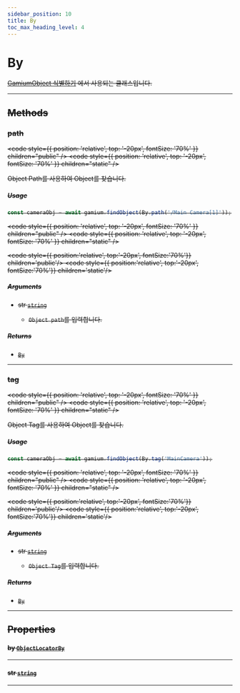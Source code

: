 ```yaml
---
sidebar_position: 10
title: By
toc_max_heading_level: 4
---
```


# By <s generated />

[GamiumObject 식별하기](../../objectpath) 에서 사용되는 클래스입니다.

<hr class="solid" />  <s generated />

## Methods <s generated />

### path <s generated />

<s childtag /> <code style={{ position: 'relative', top: '-20px', fontSize: '70%' }} children="public" /> <code style={{ position: 'relative', top: '-20px', fontSize: '70%' }} children="static" /> <s
  generated
/>

Object Path를 사용하여 Object를 찾습니다.

##### Usage

```ts
const cameraObj = await gamium.findObject(By.path('/Main Camera[1]'));
```

<s childtag /> <code style={{ position: 'relative', top: '-20px', fontSize: '70%' }} children="public" /> <code style={{ position: 'relative', top: '-20px', fontSize: '70%' }} children="static" /> <s
  generated
/>

<s childtag /> <code style={{ position:'relative', top:'-20px', fontSize:'70%'}} children='public'/> <code style={{ position:'relative', top:'-20px', fontSize:'70%'}} children='static'/> <s generated />

##### Arguments <s generated />

- str [`string`]( https://developer.mozilla.org/en-US/docs/Web/JavaScript/Reference/Global_Objects/String) <s generated />

  - `Object path`를 입력합니다.

##### Returns <s generated />

- [`By`]( by) <s generated />

<hr class="solid" />  <s generated />

### tag <s generated />

<s childtag /> <code style={{ position: 'relative', top: '-20px', fontSize: '70%' }} children="public" /> <code style={{ position: 'relative', top: '-20px', fontSize: '70%' }} children="static" /> <s
  generated
/>

Object Tag를 사용하여 Object를 찾습니다.

##### Usage

```ts
const cameraObj = await gamium.findObject(By.tag('MainCamera'));
```

<s childtag /> <code style={{ position: 'relative', top: '-20px', fontSize: '70%' }} children="public" /> <code style={{ position: 'relative', top: '-20px', fontSize: '70%' }} children="static" /> <s
  generated
/>

<s childtag /> <code style={{ position:'relative', top:'-20px', fontSize:'70%'}} children='public'/> <code style={{ position:'relative', top:'-20px', fontSize:'70%'}} children='static'/> <s generated />

##### Arguments <s generated />

- str [`string`]( https://developer.mozilla.org/en-US/docs/Web/JavaScript/Reference/Global_Objects/String) <s generated />

  - `Object Tag`를 입력합니다.

##### Returns <s generated />

- [`By`]( by) <s generated />

<hr class="solid" />  <s generated />

## Properties <s generated />

#### by [`ObjectLocatorBy`]( ../enums/object-locator-by) <s generated />

<hr class="solid" />  <s generated />

#### str [`string`]( https://developer.mozilla.org/en-US/docs/Web/JavaScript/Reference/Global_Objects/String) <s generated />

<hr class="solid" />  <s generated />

